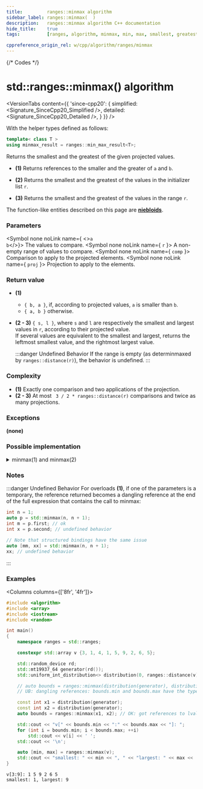 ```yaml
---
title:         ranges::minmax algorithm
sidebar_label: ranges::minmax(  )
description:   ranges::minmax algorithm C++ documentation
hide_title:    true
tags:          [ranges, algorithm, minmax, min, max, smallest, greatest, largest, biggest]

cppreference_origin_rel: w/cpp/algorithm/ranges/minmax
---
```



{/* Codes */}


# std::ranges::minmax() algorithm

<VersionTabs content={{
	'since-cpp20': {
		simplified:	<Signature_SinceCpp20_Simplified />,
		detailed:	<Signature_SinceCpp20_Detailed />,
	}
}} />

With the helper types defined as follows:
```cpp
template< class T >
using minmax_result = ranges::min_max_result<T>;
```

Returns the smallest and the greatest of the given projected values.

 - **(1)** Returns references to the smaller and the greater of `a` and `b`.

 - **(2)** Returns the smallest and the greatest of the values in the initializer list `r`.

 - **(3)** Returns the smallest and the greatest of the values in the range `r`.

The function-like entities described on this page are [**niebloids**](/docs/std/algo/niebloids).

### Parameters

<SymbolTable>

  <Symbol none noLink name={ <><code>a</code> <br/> <code>b</code></>}>
    The values to compare.
  </Symbol>
  <Symbol none noLink name={ <code>r</code> }>
    A non-empty range of values to compare.
  </Symbol>
  <Symbol none noLink name={ <code>comp</code> }>
    Comparison to apply to the projected elements.
  </Symbol>
  <Symbol none noLink name={ <code>proj</code> }>
    Projection to apply to the elements.
  </Symbol>

</SymbolTable>

### Return value

- **(1)**
  - `{ b, a }`, if, according to projected values, `a` is smaller than `b`.
  - `{ a, b }` otherwise.

- **(2 - 3)**
  `{ s, l }`, where `s` and `l` are respectively the smallest and largest values in `r`, according to their projected value.  
  If several values are equivalent to the smallest and largest, returns the leftmost smallest value, and the rightmost largest value.  

  :::danger Undefined Behavior
  If the range is empty (as determinmaxed by `ranges::distance(r)`), the behavior is undefined.
  :::

### Complexity

- **(1)** Exactly one comparison and two applications of the projection.
- **(2 - 3)** At most ` 3 / 2 * ranges::distance(r)` comparisons and twice as many projections.

### Exceptions

**(none)**

### Possible implementation

<details>
<summary>minmax(1) and minmax(2)</summary>

```cpp
struct minmax_fn
{
    template<class T, class Proj = std::identity,
             std::indirect_strict_weak_order<
                 std::projected<const T*, Proj>> Comp = ranges::less>
    constexpr ranges::minmax_result<const T&>
         operator()(const T& a, const T& b, Comp comp = {}, Proj proj = {}) const
    {
        if (std::invoke(comp, std::invoke(proj, b), std::invoke(proj, a)))
            return {b, a};

        return {a, b};
    }

    template<std::copyable T, class Proj = std::identity,
             std::indirect_strict_weak_order<
                 std::projected<const T*, Proj>> Comp = ranges::less>
    constexpr ranges::minmax_result<T>
        operator()(std::initializer_list<T> r, Comp comp = {}, Proj proj = {}) const
    {
        auto result = ranges::minmax_element(r, std::ref(comp), std::ref(proj));
        return {*result.min, *result.max};
    }

    template<ranges::input_range R, class Proj = std::identity,
             std::indirect_strict_weak_order<
                 std::projected<ranges::iterator_t<R>, Proj>> Comp = ranges::less>
    requires std::indirectly_copyable_storable<ranges::iterator_t<R>,
                                               ranges::range_value_t<R>*>
    constexpr ranges::minmax_result<ranges::range_value_t<R>>
        operator()(R&& r, Comp comp = {}, Proj proj = {}) const
    {
        auto result = ranges::minmax_element(r, std::ref(comp), std::ref(proj));
        return {std::move(*result.min), std::move(*result.max)};
    }
};

inline constexpr minmax_fn minmax;
```

</details>

### Notes

:::danger Undefined Behavior
For overloads **(1)**, if one of the parameters is a temporary, the reference returned becomes a dangling reference at the end of the full expression that contains the call to minmax:

```cpp
int n = 1;
auto p = std::minmax(n, n + 1);
int m = p.first; // ok
int x = p.second; // undefined behavior

// Note that structured bindings have the same issue
auto [mm, xx] = std::minmax(n, n + 1);
xx; // undefined behavior
```
:::

### Examples

<Columns columns={['8fr', '4fr']}>
<div>

```cpp title='Main.cpp' showLineNumbers
#include <algorithm>
#include <array>
#include <iostream>
#include <random>

int main()
{
    namespace ranges = std::ranges;

    constexpr std::array v {3, 1, 4, 1, 5, 9, 2, 6, 5};

    std::random_device rd;
    std::mt19937_64 generator(rd());
    std::uniform_int_distribution<> distribution(0, ranges::distance(v)); // [0..9]

    // auto bounds = ranges::minmax(distribution(generator), distribution(generator));
    // UB: dangling references: bounds.min and bounds.max have the type `const int&`.

    const int x1 = distribution(generator);
    const int x2 = distribution(generator);
    auto bounds = ranges::minmax(x1, x2); // OK: got references to lvalues x1 and x2

    std::cout << "v[" << bounds.min << ":" << bounds.max << "]: ";
    for (int i = bounds.min; i < bounds.max; ++i)
        std::cout << v[i] << ' ';
    std::cout << '\n';

    auto [min, max] = ranges::minmax(v);
    std::cout << "smallest: " << min << ", " << "largest: " << max << '\n';
}
```

</div>
<div>

```plaintext title="Possible output"
v[3:9]: 1 5 9 2 6 5 
smallest: 1, largest: 9 
```

</div>
</Columns>
